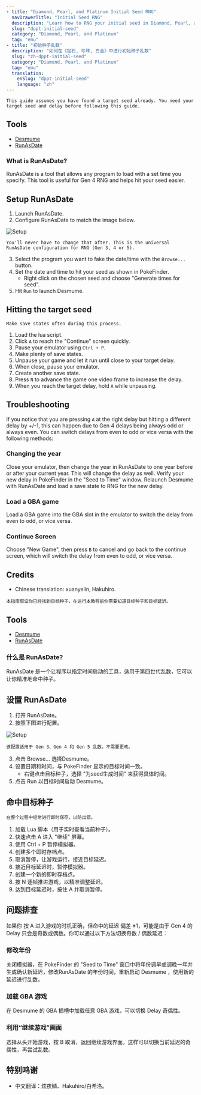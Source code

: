 ```yaml
---
- title: "Diamond, Pearl, and Platinum Initial Seed RNG"
  navDrawerTitle: "Initial Seed RNG"
  description: "Learn how to RNG your initial seed in Diamond, Pearl, and Platinum."
  slug: "dppt-initial-seed"
  category: "Diamond, Pearl, and Platinum"
  tag: "emu"
- title: "初始种子乱数"
  description: "如何在《钻石, 珍珠, 白金》中进行初始种子乱数"
  slug: "zh-dppt-initial-seed"
  category: "Diamond, Pearl, and Platinum"
  tag: "emu"
  translation:
    enSlug: "dppt-initial-seed"
    language: "zh"
---
```


<ShowIf slug="/dppt-initial-seed">

```
This guide assumes you have found a target seed already. You need your target seed and delay before following this guide.
```

## Tools

- [Desmume](/desmume-setup)
- [RunAsDate](https://www.nirsoft.net/utils/run_as_date.html)

### What is RunAsDate?

RunAsDate is a tool that allows any program to load with a set time you specify. This tool is useful for Gen 4 RNG and helps hit your seed easier.

## Setup RunAsDate

1. Launch RunAsDate.
2. Configure RunAsDate to match the image below.

![Setup](/images/Diamond-Pearl-Platinum/Initial-Seed/Setup.png)

```
You'll never have to change that after. This is the universal RunAsDate configuration for RNG (Gen 3, 4 or 5).
```

3. Select the program you want to fake the date/time with the `Browse...` button.
4. Set the date and time to hit your seed as shown in PokeFinder.
   - Right click on the chosen seed and choose "Generate times for seed".
5. Hit `Run` to launch Desmume.

## Hitting the target seed

```
Make save states often during this process.
```

1. Load the lua script.
2. Click `A` to reach the "Continue" screen quickly.
3. Pause your emulator using `Ctrl + P`.
4. Make plenty of save states.
5. Unpause your game and let it run until close to your target delay.
6. When close, pause your emulator.
7. Create another save state.
8. Press `N` to advance the game one video frame to increase the delay.
9. When you reach the target delay, hold `A` while unpausing.

## Troubleshooting

If you notice that you are pressing `A` at the right delay but hitting a different delay by +/-1, this can happen due to Gen 4 delays being always odd or always even. You can switch delays from even to odd or vice versa with the following methods:

### Changing the year

Close your emulator, then change the year in RunAsDate to one year before or after your current year. This will change the delay as well. Verify your new delay in PokeFinder in the "Seed to Time" window. Relaunch Desmume with RunAsDate and load a save state to RNG for the new delay.

### Load a GBA game

Load a GBA game into the GBA slot in the emulator to switch the delay from even to odd, or vice versa.

### Continue Screen

Choose "New Game", then press `B` to cancel and go back to the continue screen, which will switch the delay from even to odd, or vice versa.

## Credits

- Chinese translation: xuanyelin, Hakuhiro.

</ShowIf>

<ShowIf slug="/zh-dppt-initial-seed">

```
本指南假设你已经找到目标种子，在进行本教程前你需要知道目标种子和目标延迟。
```

## Tools

- [Desmume](/desmume-setup)
- [RunAsDate](https://www.nirsoft.net/utils/run_as_date.html)

### 什么是 RunAsDate?

RunAsDate 是一个让程序以指定时间启动的工具，适用于第四世代乱数，它可以让你精准地命中种子。

## 设置 RunAsDate

1. 打开 RunAsDate。
2. 按照下图进行配置。

![Setup](/images/Diamond-Pearl-Platinum/Initial-Seed/Setup.png)

```
该配置适用于 Gen 3、Gen 4 和 Gen 5 乱数，不需要更改。
```

3. 点击 Browse... 选择Desmume。
4. 设置日期和时间，与 PokeFinder 显示的目标时间一致。
   - 右键点击目标种子，选择 "为seed生成时间" 来获得具体时间。
5. 点击 Run 以目标时间启动 Desmume。

## 命中目标种子

```
在整个过程中经常进行即时保存，以防出错。
```

1. 加载 Lua 脚本（用于实时查看当前种子）。
2. 快速点击 A 进入 "继续" 屏幕。
3. 使用 Ctrl + P 暂停模拟器。
4. 创建多个即时存档点。
5. 取消暂停，让游戏运行，接近目标延迟。
6. 接近目标延迟时，暂停模拟器。
7. 创建一个新的即时存档点。
8. 按 N 逐帧推进游戏，以精准调整延迟。
9. 达到目标延迟时，按住 A 并取消暂停。

## 问题排查

如果你 按 A 进入游戏的时机正确，但命中的延迟 偏差 ±1，可能是由于 Gen 4 的 Delay 只会是奇数或偶数。你可以通过以下方法切换奇数 / 偶数延迟：

### 修改年份

关闭模拟器，在 PokeFinder 的 "Seed to Time" 窗口中将年份调早或调晚一年并生成确认新延迟，修改RunAsDate 的年份时间，重新启动 Desmume ，使用新的延迟进行乱数。

### 加载 GBA 游戏

在 Desmume 的 GBA 插槽中加载任意 GBA 游戏，可以切换 Delay 奇偶性。

### 利用“继续游戏”画面

选择从头开始游戏，按 B 取消，返回继续游戏界面。这样可以切换当前延迟的奇偶性，再尝试乱数。

## 特别鸣谢

- 中文翻译：炫夜鳞、Hakuhiro/白希洛。

</ShowIf>
